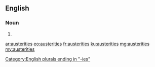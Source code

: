 ==English==

===Noun===
{{head|en|plural}}

# {{plural of|austerity|lang=en|nocat=1}}

[[Category:English plurals ending in "-ies"]]

[[ar:austerities]]
[[eo:austerities]]
[[fr:austerities]]
[[ku:austerities]]
[[mg:austerities]]
[[my:austerities]]